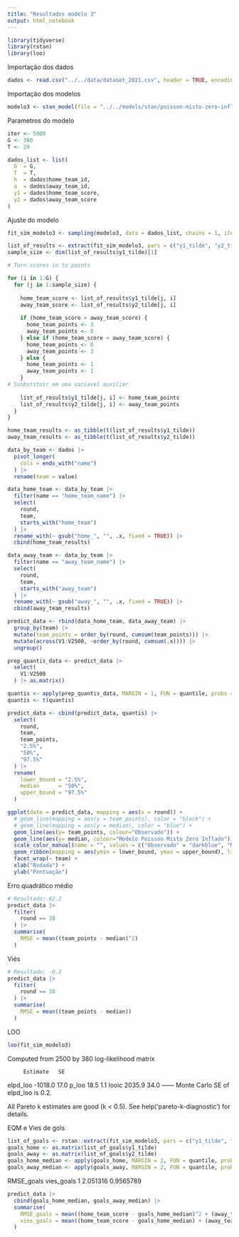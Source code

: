 ```yaml
---
title: "Resultados modelo 3"
output: html_notebook
---
```


```r
library(tidyverse)
library(rstan)
library(loo)
```

Importação dos dados 
```r
dados <- read.csv("../../data/dataset_2021.csv", header = TRUE, encoding = 'UTF-8')
```

Importação dos modelos
```r
modelo3 <- stan_model(file = "../../models/stan/poisson-misto-zero-inflado.stan")
```

Parametros do modelo
```r
iter <- 5000
G <- 380
T <- 20

dados_list <- list(
  G  = G,
  T  = T,
  h  = dados$home_team_id,
  a  = dados$away_team_id,
  y1 = dados$home_team_score,
  y2 = dados$away_team_score
)
```

Ajuste do modelo
```r
fit_sim_modelo3 <- sampling(modelo3, data = dados_list, chains = 1, iter = iter, cores = 1, refresh = 100)
```

```r
list_of_results <- extract(fit_sim_modelo3, pars = c("y1_tilde", "y2_tilde"))
sample_size <- dim(list_of_results$y1_tilde)[1]
```

```r
# Turn scores in to points

for (i in 1:G) {
  for (j in 1:sample_size) {
    
    home_team_score <- list_of_results$y1_tilde[j, i]
    away_team_score <- list_of_results$y2_tilde[j, i]
    
    if (home_team_score > away_team_score) {
      home_team_points <- 3
      away_team_points <- 0
    } else if (home_team_score < away_team_score) {
      home_team_points <- 0
      away_team_points <- 3
    } else {
      home_team_points <- 1
      away_team_points <- 1
    }
# Susbstituir em uma variavel auxiliar
        
    list_of_results$y1_tilde[j, i] <- home_team_points
    list_of_results$y2_tilde[j, i] <- away_team_points
  }
}

home_team_results <- as_tibble(t(list_of_results$y1_tilde))
away_team_results <- as_tibble(t(list_of_results$y2_tilde))

data_by_team <- dados |> 
  pivot_longer(
    cols = ends_with("name")
  ) |>
  rename(team = value) 

data_home_team <- data_by_team |>
  filter(name == "home_team_name") |>
  select(
    round,
    team,
    starts_with("home_team")
  ) |>
  rename_with(~ gsub("home_", "", .x, fixed = TRUE)) |>
  cbind(home_team_results)

data_away_team <- data_by_team |>
  filter(name == "away_team_name") |>
  select(
    round,
    team,
    starts_with("away_team")
  ) |>
  rename_with(~ gsub("away_", "", .x, fixed = TRUE)) |>
  cbind(away_team_results) 

predict_data <- rbind(data_home_team, data_away_team) |>
  group_by(team) |>
  mutate(team_points = order_by(round, cumsum(team_points))) |>
  mutate(across(V1:V2500, ~order_by(round, cumsum(.x)))) |>
  ungroup()

prep_quantis_data <- predict_data |>
  select(
    V1:V2500
  ) |> as.matrix()

quantis <- apply(prep_quantis_data, MARGIN = 1, FUN = quantile, probs = c(0.025, 0.5, 0.975))
quantis <- t(quantis)

predict_data <- cbind(predict_data, quantis) |>
  select(
    round,
    team,
    team_points,
    "2.5%",
    "50%",
    "97.5%"
  ) |>
  rename(
    lower_bound = "2.5%",
    median      = "50%",
    upper_bound = "97.5%"
  )

```

```r
ggplot(data = predict_data, mapping = aes(x = round)) + 
  # geom_line(mapping = aes(y = team_points), color = "black") +
  # geom_line(mapping = aes(y = median), color = "blue") + 
  geom_line(aes(y= team_points, colour="Observado")) +
  geom_line(aes(y= median, colour="Modelo Poisson Misto Zero Inflado")) +
  scale_color_manual(name = "", values = c("Observado" = "darkblue", "Modelo Poisson Misto Zero Inflado" = "red")) +
  geom_ribbon(mapping = aes(ymin = lower_bound, ymax = upper_bound), linetype=2, alpha=0.1) + 
  facet_wrap(~ team) +
  xlab("Rodada") +
  ylab("Pontuação")
```

Erro quadrático médio
```r
# Resultado: 62.2
predict_data |>
  filter(
    round == 38
  ) |>
  summarise(
    RMSE = mean((team_points - median)^2)
  )
```

Viés
```r
# Resultado: -0.2
predict_data |>
  filter(
    round == 38
  ) |>
  summarise(
    RMSE = mean((team_points - median))
  )
```

LOO
```r
loo(fit_sim_modelo3)
```

Computed from 2500 by 380 log-likelihood matrix

         Estimate   SE
elpd_loo  -1018.0 17.0
p_loo        18.5  1.1
looic      2035.9 34.0
------
Monte Carlo SE of elpd_loo is 0.2.

All Pareto k estimates are good (k < 0.5).
See help('pareto-k-diagnostic') for details.

EQM e Vies de gols
```r
list_of_goals <- rstan::extract(fit_sim_modelo3, pars = c("y1_tilde", "y2_tilde"))
goals_home <- as.matrix(list_of_goals$y1_tilde)
goals_away <- as.matrix(list_of_goals$y2_tilde)
goals_home_median <- apply(goals_home, MARGIN = 2, FUN = quantile, probs = c(0.5))
goals_away_median <- apply(goals_away, MARGIN = 2, FUN = quantile, probs = c(0.5))
```

  RMSE_goals vies_goals
1   2.051316  0.9565789
```r
predict_data |>
  cbind(goals_home_median, goals_away_median) |>
  summarise(
    RMSE_goals = mean((home_team_score - goals_home_median)^2 + (away_team_score - goals_away_median)^2) / 2,
    vies_goals = mean((home_team_score - goals_home_median) + (away_team_score - goals_away_median)) / 2
  )
```


